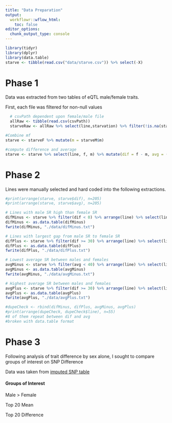 ```yaml
---
title: "Data Preparation"
output:
  workflowr::wflow_html:
    toc: false
editor_options:
  chunk_output_type: console
---
```


```r
library(tidyr)
library(dplyr)
library(data.table)
starve <- tibble(read.csv("data/starve.csv")) %>% select(-X)


```

# Phase 1


Data was extracted from two tables of eQTL male/female traits. 

First, each file was filtered for non-null values

```r
  # csvPath dependent upon female/male file
  allRaw <- tibble(read.csv(csvPath))
  starveRaw <- allRaw %>% select(line,starvation) %>% filter(!is.na(starvation))
```



```r
#Combine mf
starve <- starveF %>% mutate(m = starveM$m)

#compute difference and average
starve <- starve %>% select(line, f, m) %>% mutate(dif = f - m, avg = (f+m)/2)
```



# Phase 2

Lines were manually selected and hard coded into the following extractions. 

```r
#print(arrange(starve, starve$dif), n=205)
#print(arrange(starve, starve$avg), n=205)

# Lines with male SR high than female SR
difMinus <- starve %>% filter(dif < 0) %>% arrange(line) %>% select(line)
difMinus <- as.data.table(difMinus)
fwrite(difMinus, "./data/difMinus.txt")

# Lines with largest gap from male SR to female SR
difPlus <- starve %>% filter(dif >= 30) %>% arrange(line) %>% select(line)
difPlus <- as.data.table(difPlus)
fwrite(difPlus, "./data/difPlus.txt")

# Lowest average SR between males and females
avgMinus <- starve %>% filter(avg < 40) %>% arrange(line) %>% select(line)
avgMinus <- as.data.table(avgMinus)
fwrite(avgMinus, "./data/avgMinus.txt")

# Highest average SR between males and females
avgPlus <- starve %>% filter(dif >= 30) %>% arrange(line) %>% select(line)
avgPlus <- as.data.table(avgPlus)
fwrite(avgPlus, "./data/avgPlus.txt")

```


```r
#dupeCheck <- rbind(difMinus, difPlus, avgMinus, avgPlus)
#print(arrange(dupeCheck, dupeCheck$line), n=55)
#8 of them repeat between dif and avg
#broken with data.table format

```

# Phase 3

Following analysis of trait difference by sex alone, I sought to compare groups of interest on SNP Difference




Data was taken from [imputed SNP table]("/data/morgante_lab/data/dgrp/dgrp2_tgeno_filtered_meanimputed.txt") 



#### Groups of Interest

Male > Female

Top 20 Mean

Top 20 Difference



